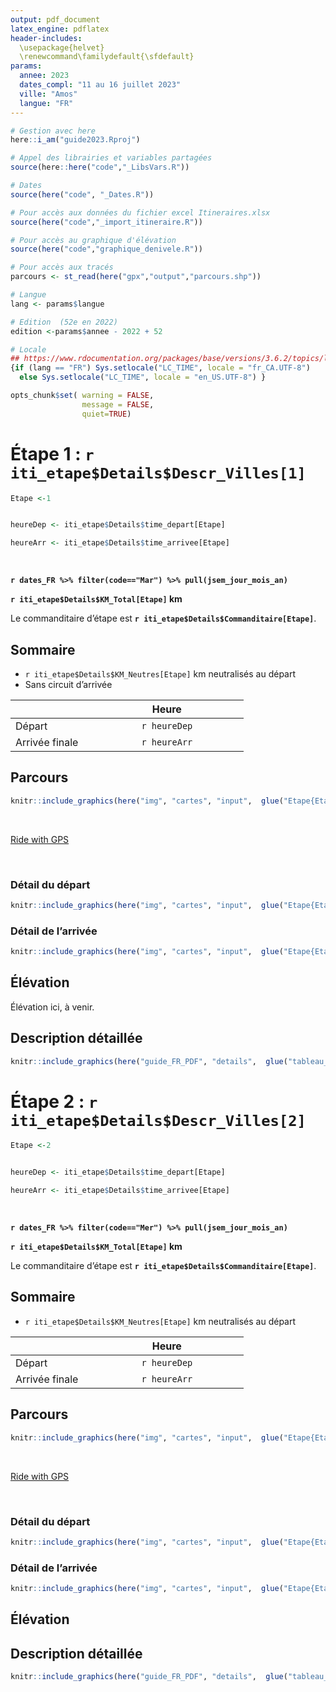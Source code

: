 ```yaml
---
output: pdf_document
latex_engine: pdflatex
header-includes:
  \usepackage{helvet}
  \renewcommand\familydefault{\sfdefault}
params:
  annee: 2023
  dates_compl: "11 au 16 juillet 2023"
  ville: "Amos"
  langue: "FR"
---
```



```r
# Gestion avec here
here::i_am("guide2023.Rproj")
```

```r
# Appel des librairies et variables partagées
source(here::here("code","_LibsVars.R"))

# Dates
source(here("code", "_Dates.R"))

# Pour accès aux données du fichier excel Itineraires.xlsx
source(here("code","_import_itineraire.R"))

# Pour accès au graphique d'élévation
source(here("code","graphique_denivele.R"))

# Pour accès aux tracés
parcours <- st_read(here("gpx","output","parcours.shp"))

# Langue
lang <- params$langue

# Edition  (52e en 2022)
edition <-params$annee - 2022 + 52

# Locale
## https://www.rdocumentation.org/packages/base/versions/3.6.2/topics/locales
{if (lang == "FR") Sys.setlocale("LC_TIME", locale = "fr_CA.UTF-8") 
  else Sys.setlocale("LC_TIME", locale = "en_US.UTF-8") }

opts_chunk$set( warning = FALSE,
                message = FALSE,
                quiet=TRUE)

```



# Étape 1 : `r iti_etape$Details$Descr_Villes[1]`

```r
Etape <-1


heureDep <- iti_etape$Details$time_depart[Etape]

heureArr <- iti_etape$Details$time_arrivee[Etape]

```



<br/>

**`r dates_FR %>% filter(code=="Mar") %>% pull(jsem_jour_mois_an)`** 

 **`r iti_etape$Details$KM_Total[Etape]` km**


Le commanditaire d'étape est **`r iti_etape$Details$Commanditaire[Etape]`**. 

## Sommaire

- `r iti_etape$Details$KM_Neutres[Etape]` km neutralisés au départ   
- Sans circuit d'arrivée

----------------------------------------------------
                                              Heure
----------------- ----------------------------------
Départ                                  `r heureDep`

Arrivée finale                         `r heureArr`
----------------------------------------------------

## Parcours

```r

knitr::include_graphics(here("img", "cartes", "input",  glue("Etape{Etape}_Full.png")))

```


<br/>


[Ride with GPS](`r iti_etape$Details$Liens[Etape]`)

<br/>

### Détail du départ


```r

knitr::include_graphics(here("img", "cartes", "input",  glue("Etape{Etape}_Dep.png")))

```

### Détail de l'arrivée

```r

knitr::include_graphics(here("img", "cartes", "input",  glue("Etape{Etape}_Arr.png")))

```

## Élévation

Élévation ici, à venir. 

## Description détaillée

```r

knitr::include_graphics(here("guide_FR_PDF", "details",  glue("tableau_{Etape}.pdf")))

```



\pagebreak

# Étape 2 : `r iti_etape$Details$Descr_Villes[2]`

```r
Etape <-2


heureDep <- iti_etape$Details$time_depart[Etape]

heureArr <- iti_etape$Details$time_arrivee[Etape]

```





<br/>

**`r dates_FR %>% filter(code=="Mer") %>% pull(jsem_jour_mois_an)`** 

 **`r iti_etape$Details$KM_Total[Etape]` km**


Le commanditaire d'étape est **`r iti_etape$Details$Commanditaire[Etape]`**. 

## Sommaire

- `r iti_etape$Details$KM_Neutres[Etape]` km neutralisés au départ   


----------------------------------------------------
                                              Heure
----------------- ----------------------------------
Départ                                  `r heureDep`

Arrivée finale                         `r heureArr`
----------------------------------------------------

## Parcours

```r

knitr::include_graphics(here("img", "cartes", "input",  glue("Etape{Etape}_Full.png")))

```


<br/>


[Ride with GPS](`r iti_etape$Details$Liens[Etape]`)

<br/>

### Détail du départ


```r

knitr::include_graphics(here("img", "cartes", "input",  glue("Etape{Etape}_Dep.png")))

```

### Détail de l'arrivée

```r

knitr::include_graphics(here("img", "cartes", "input",  glue("Etape{Etape}_Arr.png")))

```

## Élévation



## Description détaillée

```r

knitr::include_graphics(here("guide_FR_PDF", "details",  glue("tableau_{Etape}.pdf")))

```
